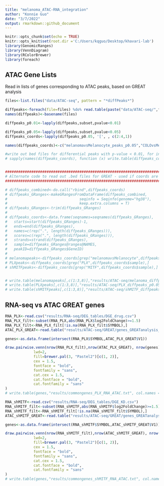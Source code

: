 ---
title: "melanoma_ATAC-RNA_integration"
author: "Konnie Guo"
date: "3/7/2022"
output: rmarkdown::github_document
---

```{r setup, include=TRUE}
knitr::opts_chunk$set(echo = TRUE)
knitr::opts_knit$set(root.dir ='C:/Users/kqguo/Desktop/khavari-lab')
library(GenomicRanges)
library(VennDiagram)
library(RColorBrewer)
library(foreach)
```

## ATAC Gene Lists

Read in lists of genes corresponding to ATAC peaks, based on GREAT analysis
```{r ATAC_genelists}
files<-list.files("data/ATAC-seq", pattern = "*diffPeaks*")

diffpeaks<-foreach(file=files) %do% read.table(paste("data/ATAC-seq/",file,sep=""), header = T, sep = ",")
names(diffpeaks)<-basename(files) 

diffpeaks_p0.01<-lapply(diffpeaks,subset,pvalue<0.01)

diffpeaks_p0.05<-lapply(diffpeaks,subset,pvalue<0.05)
diffpeaks_coords<-lapply(diffpeaks_p0.05, '[', , c(2:4,1))

names(diffpeaks_coords)<-c("melanomavsMelanocyte_peaks_p0.05","COLOvsMelanocyte_peaks_0.05","PLX_peaks_0.05","shMITF_peaks_0.05","SKMEL5vsMelanocyte_peaks_0.05","WM2664vsMelanocyte_peaks_0.05")

#write out bed files for differential peaks with p-value < 0.01, for input into GREAT
# sapply(names(diffpeaks_coords), function (x) write.table(diffpeaks_coords[[x]], file=paste(x, "bed", sep="."), sep="\t", col.names = F, row.names = F, quote = F )   )


########################################################################################
# Alternate code to read out .bed files for GREAT - used if coords are out of bounds
########################################################################################

# diffpeaks_combined<-do.call("rbind",diffpeaks_coords)
# diffpeaks_GRanges<-makeGRangesFromDataFrame(diffpeaks_combined,
#                                 seqinfo = Seqinfo(genome="hg38"),
#                                 keep.extra.columns = T)
# diffpeaks_GRanges<-trim(diffpeaks_GRanges)
# 
# diffpeaks_coords<-data.frame(seqnames=seqnames(diffpeaks_GRanges),
#   starts=start(diffpeaks_GRanges)-1,
#   ends=end(diffpeaks_GRanges),
#   names=c(rep(".", length(diffpeaks_GRanges))),
#   scores=c(rep(".", length(diffpeaks_GRanges))),
#   strands=strand(diffpeaks_GRanges),
#   sample=diffpeaks_GRanges@ranges@NAMES,
#   peakID=diffpeaks_GRanges$GeneID)
# 
# melanomapeaks<-diffpeaks_coords[grep("melanomavsMelanocyte",diffpeaks_coords$sample),]
# PLXpeaks<-diffpeaks_coords[grep("PLX",diffpeaks_coords$sample),]
# shMITFpeaks<-diffpeaks_coords[grep("MITF",diffpeaks_coords$sample),]


# write.table(melanomapeaks[,c(1:3,8)],"results/ATAC-seq/melanoma_diffpeaks_p0.05.bed",sep="\t",col.names = F,row.names = F,quote = F)
# write.table(PLXpeaks[,c(1:3,8)],"results/ATAC-seq/PLX_diffpeaks_p0.05.bed",sep="\t",col.names = F,row.names = F,quote = F)
# write.table(shMITFpeaks[,c(1:3,8)],"results/ATAC-seq/shMITF_diffpeaks_p0.05.bed",sep="\t",col.names = F,row.names = F,quote = F)

```

## RNA-seq vs ATAC GREAT genes

```{r overlap_PLX}
RNA_PLX<-read.csv("results/RNA-seq/DEG_tables/DGE_drug.csv")
RNA_PLX_filt<-subset(RNA_PLX,abs(RNA_PLX$log2FoldChange)>=1.5)
RNA_PLX_filt<-RNA_PLX_filt[!is.na(RNA_PLX_filt$SYMBOL),]
ATAC_PLX_GREAT<-read.table("results/ATAC-seq/GREAT/genes_GREATanalysis_PLXtreated_p0.05_prefilt.txt", sep = "\t", header = F)

genes<-as.data.frame(intersect(RNA_PLX$SYMBOL,ATAC_PLX_GREAT$V1))

draw.pairwise.venn(nrow(RNA_PLX_filt),nrow(ATAC_PLX_GREAT), nrow(genes), category = c("RNA-seq", "ATAC-seq"), 
             lwd=2,
             fill=brewer.pal(3, "Pastel2")[c(1, 2)],
             cex = 1.5,
             fontface = "bold",
             fontfamily = "sans",
             cat.cex = 1.5,
             cat.fontface = "bold",
             cat.fontfamily = "sans"
)
# write.table(genes,"results/commongenes_PLX_RNA_ATAC.txt", col.names = F, row.names = F, quote = F)

```

```{r overlap_shMITF}
RNA_shMITF<-read.csv("results/RNA-seq/DEG_tables/DGE_KD.csv")
RNA_shMITF_filt<-subset(RNA_shMITF,abs(RNA_shMITF$log2FoldChange)>=1.5)
RNA_shMITF_filt<-RNA_shMITF_filt[!is.na(RNA_shMITF_filt$SYMBOL),]
ATAC_shMITF_GREAT<-read.table("results/ATAC-seq/GREAT/genes_GREATanalysis_shMITF_p0.05_prefilt.txt", sep = "\t", header = F)

genes<-as.data.frame(intersect(RNA_shMITF$SYMBOL,ATAC_shMITF_GREAT$V1))

draw.pairwise.venn(nrow(RNA_shMITF_filt),nrow(ATAC_shMITF_GREAT), nrow(genes), category = c("RNA-seq", "ATAC-seq"), 
             lwd=2,
             fill=brewer.pal(3, "Pastel2")[c(1, 2)],
             cex = 1.5,
             fontface = "bold",
             fontfamily = "sans",
             cat.cex = 1.5,
             cat.fontface = "bold",
             cat.fontfamily = "sans"
)
# write.table(genes,"results/commongenes_shMITF_RNA_ATAC.txt", col.names = F, row.names = F, quote = F)


```

